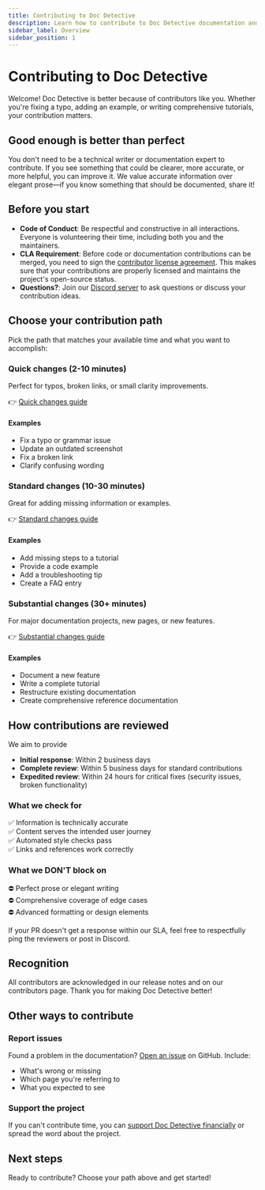 ```yaml
---
title: Contributing to Doc Detective
description: Learn how to contribute to Doc Detective documentation and make it better for everyone.
sidebar_label: Overview
sidebar_position: 1
---
```


# Contributing to Doc Detective

Welcome! Doc Detective is better because of contributors like you. Whether you're fixing a typo, adding an example, or writing comprehensive tutorials, your contribution matters.

## Good enough is better than perfect

You don't need to be a technical writer or documentation expert to contribute. If you see something that could be clearer, more accurate, or more helpful, you can improve it. We value accurate information over elegant prose—if you know something that should be documented, share it!

## Before you start

- **Code of Conduct**: Be respectful and constructive in all interactions. Everyone is volunteering their time, including both you and the maintainers.
- **CLA Requirement**: Before code or documentation contributions can be merged, you need to sign the [contributor license agreement](https://cla-assistant.io/doc-detective/doc-detective.github.io). This makes sure that your contributions are properly licensed and maintains the project's open-source status.
- **Questions?**: Join our [Discord server](https://discord.gg/2M7wXEThfF) to ask questions or discuss your contribution ideas.

## Choose your contribution path

Pick the path that matches your available time and what you want to accomplish:

### Quick changes (2-10 minutes)

Perfect for typos, broken links, or small clarity improvements.

👉 [Quick changes guide](/docs/contributing/quick-start)

#### Examples
- Fix a typo or grammar issue
- Update an outdated screenshot
- Fix a broken link
- Clarify confusing wording

### Standard changes (10-30 minutes)

Great for adding missing information or examples.

👉 [Standard changes guide](/docs/contributing/standard-contributions)

#### Examples
- Add missing steps to a tutorial
- Provide a code example
- Add a troubleshooting tip
- Create a FAQ entry

### Substantial changes (30+ minutes)

For major documentation projects, new pages, or new features.

👉 [Substantial changes guide](/docs/contributing/substantial-contributions)

#### Examples
- Document a new feature
- Write a complete tutorial
- Restructure existing documentation
- Create comprehensive reference documentation

## How contributions are reviewed

We aim to provide
- **Initial response**: Within 2 business days
- **Complete review**: Within 5 business days for standard contributions
- **Expedited review**: Within 24 hours for critical fixes (security issues, broken functionality)

### What we check for

✅ Information is technically accurate  
✅ Content serves the intended user journey  
✅ Automated style checks pass  
✅ Links and references work correctly

### What we DON'T block on

⛔ Perfect prose or elegant writing  
⛔ Comprehensive coverage of edge cases  
⛔ Advanced formatting or design elements

If your PR doesn't get a response within our SLA, feel free to respectfully ping the reviewers or post in Discord.

## Recognition

All contributors are acknowledged in our release notes and on our contributors page. Thank you for making Doc Detective better!

## Other ways to contribute

### Report issues

Found a problem in the documentation? [Open an issue](https://github.com/doc-detective/doc-detective.github.io/issues) on GitHub. Include:
- What's wrong or missing
- Which page you're referring to
- What you expected to see

### Support the project

If you can't contribute time, you can [support Doc Detective financially](/support) or spread the word about the project.

## Next steps

Ready to contribute? Choose your path above and get started!
